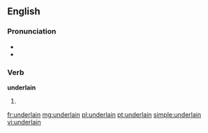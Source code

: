 ==English==

===Pronunciation===
* {{IPA|/ʌndəɻˈleɪn/}}
* {{rhymes|eɪn}}

===Verb===
'''underlain'''

# {{past participle of|underlie}}

[[fr:underlain]]
[[mg:underlain]]
[[pl:underlain]]
[[pt:underlain]]
[[simple:underlain]]
[[vi:underlain]]